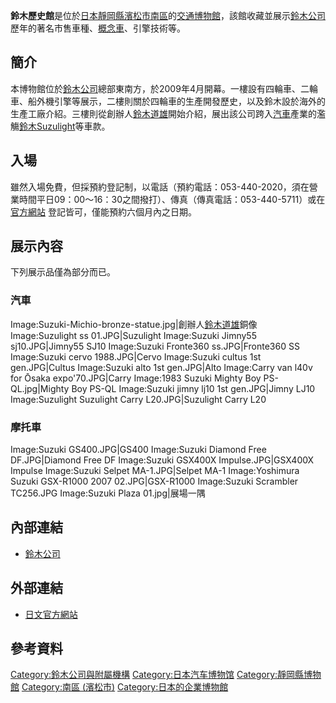 {{unreferenced|time=2018-06-01T00:25:04+00:00}}
{{Infobox Museum
 |name = 鈴木歷史館<br>Suzuki Plaza
 |image =
 |imagesize = 190
 |caption = 
 |map_type = Japan
 |map_caption = 
 |latitude = 34.690675
 |longitude = 137.689477
 |established = 2009年4月
 |dissolved = 
 |location = [[日本|日本]][[靜岡縣|靜岡縣]][[濱松市|濱松市]][[南區_(濱松市)|南區]]增樂町1301
 |type = [[交通博物館|交通博物館]]、企業博物館
 |collections = 汽車、摩托車、引擎技術、概念車等
 |visitors = 
 |director = 
 |curator = 
 |publictransit = 由[[東海道本線|東海道本線]][[高塚車站|高塚車站]]下車後，步行約10分，博物館位於鈴木總部正門對面
 |website = http://suzuki-rekishikan.jp/
}}

{{japanese|japanese=スズキ歴史館|kana=スズキれきしかん|romaji=Suzuki Rekishikan|image=}}
'''鈴木歷史館'''是位於[[日本|日本]][[靜岡縣|靜岡縣]][[濱松市|濱松市]][[南區_(濱松市)|南區]]的[[交通|交通]][[博物館|博物館]]，該館收藏並展示[[鈴木公司|鈴木公司]]歷年的著名市售車種、[[概念車|概念車]]、引擎技術等。

== 簡介 ==
本博物館位於[[鈴木公司|鈴木公司]]總部東南方，於2009年4月開幕。一樓設有四輪車、二輪車、船外機引擎等展示，二樓則關於四輪車的生產開發歷史，以及鈴木設於海外的生產工廠介紹。三樓則從創辦人[[鈴木道雄|鈴木道雄]]開始介紹，展出該公司跨入[[汽車|汽車]]產業的濫觴[[鈴木Suzulight|鈴木Suzulight]]等車款。

== 入場 ==
雖然入場免費，但採預約登記制，以電話（預約電話：053-440-2020，須在營業時間平日09：00～16：30之間撥打）、傳真（傳真電話：053-440-5711）或在[http://suzuki-rekishikan.jp/reserve/ 官方網站] {{Wayback|url=http://suzuki-rekishikan.jp/reserve/ |date=20201013102734 }}登記皆可，僅能預約六個月內之日期。

== 展示內容 ==
下列展示品僅為部分而已。
=== 汽車 ===
<gallery>
Image:Suzuki-Michio-bronze-statue.jpg|創辦人[[鈴木道雄|鈴木道雄]]銅像
Image:Suzulight ss 01.JPG|Suzulight
Image:Suzuki Jimny55 sj10.JPG|Jimny55 SJ10
Image:Suzuki Fronte360 ss.JPG|Fronte360 SS
Image:Suzuki cervo 1988.JPG|Cervo
Image:Suzuki cultus 1st gen.JPG|Cultus
Image:Suzuki alto 1st gen.JPG|Alto
Image:Carry van l40v for Ōsaka expo'70.JPG|Carry
Image:1983 Suzuki Mighty Boy PS-QL.jpg|Mighty Boy PS-QL
Image:Suzuki jimny lj10 1st gen.JPG|Jimny LJ10
Image:Suzulight Suzulight Carry L20.JPG|Suzulight Carry L20
</gallery>

=== 摩托車 ===
<gallery>
Image:Suzuki GS400.JPG|GS400
Image:Suzuki Diamond Free DF.JPG|Diamond Free DF
Image:Suzuki GSX400X Impulse.JPG|GSX400X Impulse
Image:Suzuki Selpet MA-1.JPG|Selpet MA-1
Image:Yoshimura Suzuki GSX-R1000 2007 02.JPG|GSX-R1000
Image:Suzuki Scrambler TC256.JPG
Image:Suzuki Plaza 01.jpg|展場一隅
</gallery>

== 內部連結 ==
* [[鈴木公司|鈴木公司]]

== 外部連結 ==
* {{ja}}[http://suzuki-rekishikan.jp/ 日文官方網站] {{Wayback|url=http://suzuki-rekishikan.jp/ |date=20210128214238 }}

== 參考資料 ==
{{reflist}}

{{DEFAULTSORT:Suzuki Plaza}}

[[Category:鈴木公司與附屬機構|Category:鈴木公司與附屬機構]]
[[Category:日本汽车博物馆|Category:日本汽车博物馆]]
[[Category:靜岡縣博物館|Category:靜岡縣博物館]]
[[Category:南區_(濱松市)|Category:南區 (濱松市)]]
[[Category:日本的企業博物館|Category:日本的企業博物館]]